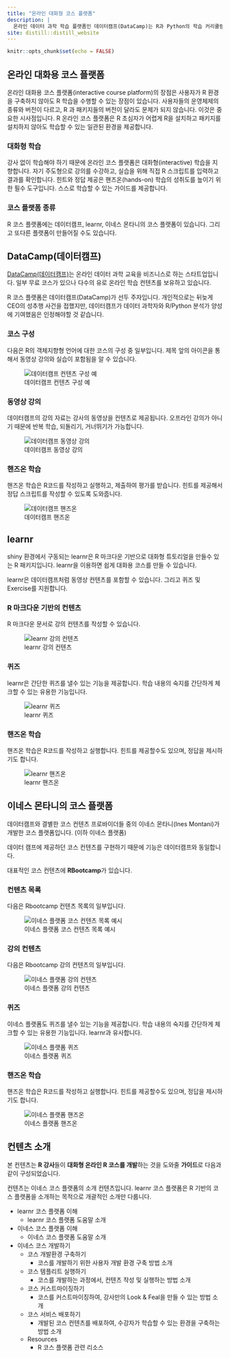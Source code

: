 ```yaml
---
title: "온라인 대화형 코스 플랫폼"
description: |
  온라인 데이터 과학 학습 플랫폼인 데이터캠프(DataCamp)는 R과 Python의 학습 커리큘럼이 풍부합니다. 그러나 2017년 CEO의 성추행 사건을 계기로, 몇몇 코스 컨텐츠 프로바이더들이 DataCamp와 결별하고 이네스 몬타니(Ines Montani)의 코스 플랫폼을 만들어 무료로 배포하고 있습니다.
site: distill::distill_website
---
```


```r
knitr::opts_chunk$set(echo = FALSE)
```

## 온라인 대화용 코스 플랫폼
온라인 대화용 코스 플랫폼(interactive course platform)의 장점은 사용자가 R 환경을 구축하지 않아도 R 학습을 수행할 수 있는 장점이 있습니다. 사용자들의 운영체제의 종류와 버전이 다르고, R 과 패키지들의 버전이 달라도 문제가 되지 않습니다. 이것은 중요한 시사점입니다. 
R 온라인 코스 플랫폼은 R 초심자가 어렵게 R을 설치하고 패키지를 설치하지 않아도 학습할 수 있는 일관된 환경을 제공합니다.

### 대화형 학습
강사 없이 학습해야 하기 때문에 온라인 코스 플랫폼은 대화형(interactive) 학습을 지향합니다. 자기 주도형으로 강의를 수강하고, 실습을 위해 직접 R 스크립트를 입력하고 결과를 확인합니다. 힌트와 정답 제공은 핸즈온(hands-on) 학습의 성취도를 높이기 위한 필수 도구입니다. 스스로 학습할 수 있는 가이드를 제공합니다.

### 코스 플랫폼 종류
R 코스 플랫폼에는 데이터캠프, learnr, 이네스 몬타니의 코스 플랫폼이 있습니다. 그리고 또다른 플랫폼이 만들어질 수도 있습니다. 

## DataCamp(데이터캠프)
[DataCamp(데이터캠프)](https://app.datacamp.com/){target="_blank"}는 온라인 데이터 과학 교육을 비즈니스로 하는 스타트업입니다. 일부 무료 코스가 있으나 다수의 유로 온라인 학습 컨텐츠를 보유하고 있습니다.

R 코스 플랫폼은 데이터캠프(DataCamp)가 선두 주자입니다. 개인적으로는 뒤늦게 CEO의 성추행 사건을 접했지만, 데이터캠프가 데이터 과학자와 R/Python 분석가 양성에 기여했음은 인정해야할 것 같습니다.

### 코스 구성

다음은 R의 객체지향형 언어에 대한 코스의 구성 중 일부입니다. 제목 앞의 아이콘을 통해서 동영상 강의와 실습이 포함됨을 알 수 있습니다. 

![데이터캠프 컨텐츠 구성 예](img/datacamp.png)

### 동영상 강의

데이터캠프의 강의 자료는 강사의 동영상을 컨텐츠로 제공됩니다. 오프라인 강의가 아니기 때문에 반복 학습, 되돌리기, 거너뛰기가 가능합니다.

![데이터캠프 동영상 강의](img/datacamp_lecture.png)

### 핸즈온 학습

핸즈온 학습은 R코드를 작성하고 실행하고, 제출하여 평가를 받습니다. 힌트를 제공해서 정답 스크립트를 작성할 수 있도록 도와줍니다. 


![데이터캠프 핸즈온](img/datacamp_exercise.png)

## learnr
shiny 환경에서 구동되는 learnr은 R 마크다운 기반으로 대화형 튜토리얼을 만들수 있는 R 패키지입니다. learnr을 이용하면 쉽게 대화용 코스를 만들 수 있습니다.

learnr은 데이터캠프처럼 동영상 컨텐츠를 포함할 수 있습니다. 그리고 퀴즈 및 Exercise를 지원합니다.

### R 마크다운 기반의 컨텐츠

R 마크다운 문서로 강의 컨텐츠를 작성할 수 있습니다. 

![learnr 강의 컨텐츠](img/learnr_content.png)

### 퀴즈

learnr은 간단한 퀴즈를 낼수 있는 기능을 제공합니다. 학습 내용의 숙지를 간단하게 체크할 수 있는 유용한 기능입니다.

![learnr 퀴즈](img/learnr_quiz.png)


### 핸즈온 학습

핸즈온 학습은 R코드를 작성하고 실행합니다. 힌트를 제공할수도 있으며, 정답을 제시하기도 합니다. 

![learnr 핸즈온](img/learnr_exercise.png)


## 이네스 몬타니의 코스 플랫폼

데이터캠프와 결별한 코스 컨텐츠 프로바이더들 중의 이네스 몬타니(Ines Montani)가 개발한 코스 플랫폼입니다. (이하 이네스 플랫폼)

데이터 캠프에 제공하던 코스 컨텐츠를 구현하기 때문에 기능은 데이터캠프와 동일합니다.

대표적인 코스 컨텐츠에 **RBootcamp**가 있습니다.

### 컨텐츠 목록 

다음은 Rbootcamp 컨텐츠 목록의 일부입니다.

![이네스 플랫폼 코스 컨텐츠 목록 예시](img/rbootcamp.png)


### 강의 컨텐츠

다음은 Rbootcamp 강의 컨텐츠의 일부입니다.

![이네스 플랫폼 강의 컨텐츠](img/r-lecture.png)

### 퀴즈

이네스 플랫폼도 퀴즈를 낼수 있는 기능을 제공합니다. 학습 내용의 숙지를 간단하게 체크할 수 있는 유용한 기능입니다. learnr과 유사합니다.

![이네스 플랫폼 퀴즈](img/ines_quiz.png)


### 핸즈온 학습

핸즈온 학습은 R코드를 작성하고 실행합니다. 힌트를 제공할수도 있으며, 정답을 제시하기도 합니다. 

![이네스 플랫폼 핸즈온](img/ines_exercise.png)


## 컨텐츠 소개

본 컨텐츠는 **R 강사**들이 **대화형 온라인 R 코스를 개발**하는 것을 도와줄 **가이드**로 다음과 같이 구성되었습니다.

컨텐츠는 이네스 코스 플랫폼의 소개 컨텐츠입니다. learnr 코스 플랫폼은 R 기반의 코스 플랫폼을 소개하는 목적으로 개괄적인 소개만 다룹니다. 


* learnr 코스 플랫폼 이해
  + learnr 코스 플랫폼 도움말 소개 
* 이네스 코스 플랫폼 이해
  + 이네스 코스 플랫폼 도움말 소개 
* 이네스 코스 개발하기
  + 코스 개발환경 구축하기
    + 코스를 개발하기 위한 사용자 개발 환경 구축 방법 소개
  + 코스 템플리트 실행하기
    + 코스를 개발하는 과정에서, 컨텐츠 작성 및 실행하는 방법 소개
  + 코스 커스트마이징하기
    + 코스를 커스트마이징하여, 강사만의 Look & Feal을 만들 수 있는 방법 소개 
  + 코스 서비스 배포하기
    + 개발된 코스 컨텐츠를 배포하여, 수강자가 학습할 수 있는 환경을 구축하는 방법 소개
  + Resources
    + R 코스 플랫폼 관련 리소스  

